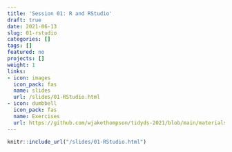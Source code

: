 ```yaml
---
title: 'Session 01: R and RStudio'
draft: true
date: 2021-06-13
slug: 01-rstudio
categories: []
tags: []
featured: no
projects: []
weight: 1
links:
- icon: images
  icon_pack: fas
  name: slides
  url: /slides/01-RStudio.html
- icon: dumbbell
  icon_pack: fas
  name: Exercises
  url: https://github.com/wjakethompson/tidyds-2021/blob/main/materials/exercises/01-getting-started.Rmd
---
```


```r
knitr::include_url("/slides/01-RStudio.html")
```
